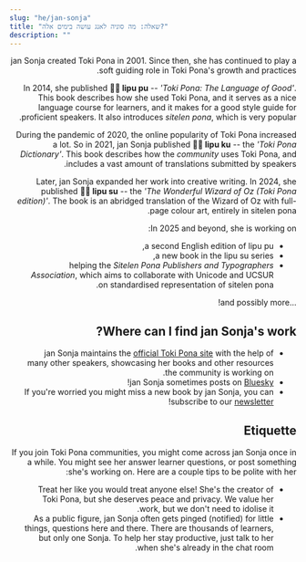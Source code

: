 ```yaml
---
slug: "he/jan-sonja"
title: "שאלה: מה סוניה לאנג עושה בימים אלה?"
description: ""
---
```


<div dir="rtl">

jan Sonja created Toki Pona in 2001. Since then, she has continued to play a soft guiding role in Toki Pona's growth and practices.

In 2014, she published **󱤪󱥕 lipu pu** -- *'Toki Pona: The Language of Good'*. This book describes how she used Toki Pona, and it serves as a nice language course for learners, and it makes for a good style guide for proficient speakers. It also introduces *sitelen pona*, which is very popular.

During the pandemic of 2020, the online popularity of Toki Pona increased a lot. So in 2021, jan Sonja published **󱤪󱦈 lipu ku** -- the *'Toki Pona Dictionary'*. This book describes how the *community* uses Toki Pona, and includes a vast amount of translations submitted by speakers.

Later, jan Sonja expanded her work into creative writing. In 2024, she published **󱤪&#xF19A6; lipu su** -- the *'The Wonderful Wizard of Oz (Toki Pona edition)'*. The book is an abridged translation of the Wizard of Oz with full-page colour art, entirely in sitelen pona.

In 2025 and beyond, she is working on:
* a second English edition of lipu pu,
* a new book in the lipu su series,
* helping the *Sitelen Pona Publishers and Typographers Association*, which aims to collaborate with Unicode and UCSUR on standardised representation of sitelen pona.

...and possibly more!

## Where can I find jan Sonja's work?

* jan Sonja maintains the [official Toki Pona site](https://tokipona.org) with the help of many other speakers, showcasing her books and other resources the community is working on.
* jan Sonja sometimes posts on [Bluesky](https://bsky.app/profile/tokipona.org)!
* If you're worried you might miss a new book by jan Sonja, you can subscribe to our [newsletter](https://sin-kulupu.pona.la/)!

## Etiquette

If you join Toki Pona communities, you might come across jan Sonja once in a while. You might see her answer learner questions, or post something she's working on. Here are a couple tips to be polite with her:
* Treat her like you would treat anyone else! She's the creator of Toki Pona, but she deserves peace and privacy. We value her work, but we don't need to idolise it.
* As a public figure, jan Sonja often gets pinged (notified) for little things, questions here and there. There are thousands of learners, but only one Sonja. To help her stay productive, just talk to her when she's already in the chat room.

</div>